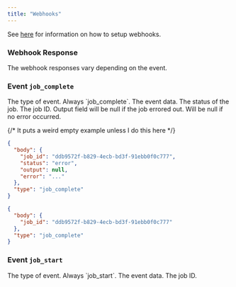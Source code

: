 ```yaml
---
title: "Webhooks"
---
```


See [here](/guide/custom-apps/using-webhooks) for information on how to setup webhooks.

### Webhook Response

The webhook responses vary depending on the event.

### Event `job_complete`

<ResponseField name="type" type="string">
The type of event. Always `job_complete`.
</ResponseField>
<ResponseField name="body" type="object">
The event data.
<ResponseField name="status" type="string">
The status of the job.
</ResponseField>
<ResponseField name="job_id" type="string">
The job ID.
</ResponseField>
<ResponseField name="output" type="object">
Output field will be null if the job errored out.
<Expandable title="properties">
<Snippet file="output.mdx" />
</Expandable>
</ResponseField>
<ResponseField name="error" type="string">
Will be null if no error occurred.
</ResponseField>
</ResponseField>

{/* It puts a weird empty example unless I do this here */} 
<ResponseExample>
```json Event: Job Completed
{
  "body": {
    "job_id": "ddb9572f-b829-4ecb-bd3f-91ebb0f0c777",
    "status": "error",
    "output": null,
    "error": "..."
  },
  "type": "job_complete"
}
```

```json Event: Job Started
{
  "body": {
    "job_id": "ddb9572f-b829-4ecb-bd3f-91ebb0f0c777"
  },
  "type": "job_complete"
}
```
</ResponseExample>

### Event `job_start`

<ResponseField name="type" type="string">
The type of event. Always `job_start`.
</ResponseField>
<ResponseField name="body" type="object">
The event data.
<ResponseField name="job_id" type="string">
The job ID.
</ResponseField>
</ResponseField>

